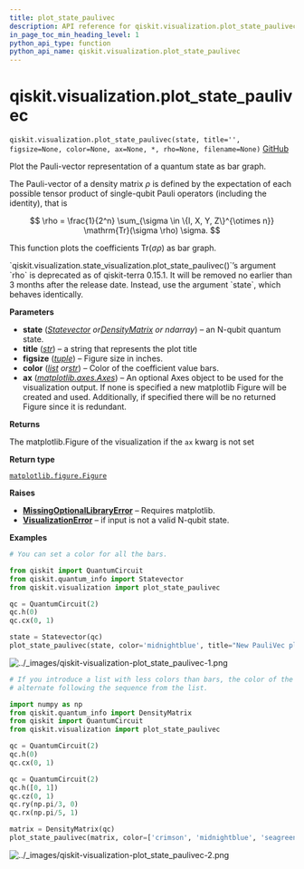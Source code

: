 ```yaml
---
title: plot_state_paulivec
description: API reference for qiskit.visualization.plot_state_paulivec
in_page_toc_min_heading_level: 1
python_api_type: function
python_api_name: qiskit.visualization.plot_state_paulivec
---
```


<span id="qiskit-visualization-plot-state-paulivec" />

# qiskit.visualization.plot\_state\_paulivec

<span id="qiskit.visualization.plot_state_paulivec" />

`qiskit.visualization.plot_state_paulivec(state, title='', figsize=None, color=None, ax=None, *, rho=None, filename=None)` [GitHub](https://github.com/qiskit/qiskit/tree/stable/0.25/qiskit/visualization/state_visualization.py "view source code")

Plot the Pauli-vector representation of a quantum state as bar graph.

The Pauli-vector of a density matrix $\rho$ is defined by the expectation of each possible tensor product of single-qubit Pauli operators (including the identity), that is

$$
\rho = \frac{1}{2^n} \sum_{\sigma \in \{I, X, Y, Z\}^{\otimes n}}
       \mathrm{Tr}(\sigma \rho) \sigma.
$$

This function plots the coefficients $\mathrm{Tr}(\sigma\rho)$ as bar graph.

<Admonition title="Deprecated since version 0.15.1" type="danger">
  `qiskit.visualization.state_visualization.plot_state_paulivec()`’s argument `rho` is deprecated as of qiskit-terra 0.15.1. It will be removed no earlier than 3 months after the release date. Instead, use the argument `state`, which behaves identically.
</Admonition>

**Parameters**

*   **state** ([*Statevector*](qiskit.quantum_info.Statevector "qiskit.quantum_info.Statevector")  *or*[*DensityMatrix*](qiskit.quantum_info.DensityMatrix "qiskit.quantum_info.DensityMatrix") *or ndarray*) – an N-qubit quantum state.
*   **title** ([*str*](https://docs.python.org/3/library/stdtypes.html#str "(in Python v3.12)")) – a string that represents the plot title
*   **figsize** ([*tuple*](https://docs.python.org/3/library/stdtypes.html#tuple "(in Python v3.12)")) – Figure size in inches.
*   **color** ([*list*](https://docs.python.org/3/library/stdtypes.html#list "(in Python v3.12)")  *or*[*str*](https://docs.python.org/3/library/stdtypes.html#str "(in Python v3.12)")) – Color of the coefficient value bars.
*   **ax** ([*matplotlib.axes.Axes*](https://matplotlib.org/stable/api/_as_gen/matplotlib.axes.Axes.html#matplotlib.axes.Axes "(in Matplotlib v3.8.0)")) – An optional Axes object to be used for the visualization output. If none is specified a new matplotlib Figure will be created and used. Additionally, if specified there will be no returned Figure since it is redundant.

**Returns**

The matplotlib.Figure of the visualization if the `ax` kwarg is not set

**Return type**

[`matplotlib.figure.Figure`](https://matplotlib.org/stable/api/figure_api.html#matplotlib.figure.Figure "(in Matplotlib v3.8.0)")

**Raises**

*   [**MissingOptionalLibraryError**](exceptions#qiskit.exceptions.MissingOptionalLibraryError "qiskit.exceptions.MissingOptionalLibraryError") – Requires matplotlib.
*   [**VisualizationError**](visualization#qiskit.visualization.VisualizationError "qiskit.visualization.VisualizationError") – if input is not a valid N-qubit state.

**Examples**

```python
# You can set a color for all the bars.

from qiskit import QuantumCircuit
from qiskit.quantum_info import Statevector
from qiskit.visualization import plot_state_paulivec

qc = QuantumCircuit(2)
qc.h(0)
qc.cx(0, 1)

state = Statevector(qc)
plot_state_paulivec(state, color='midnightblue', title="New PauliVec plot")
```

![../\_images/qiskit-visualization-plot\_state\_paulivec-1.png](/images/api/qiskit/0.44/qiskit-visualization-plot_state_paulivec-1.png)

```python
# If you introduce a list with less colors than bars, the color of the bars will
# alternate following the sequence from the list.

import numpy as np
from qiskit.quantum_info import DensityMatrix
from qiskit import QuantumCircuit
from qiskit.visualization import plot_state_paulivec

qc = QuantumCircuit(2)
qc.h(0)
qc.cx(0, 1)

qc = QuantumCircuit(2)
qc.h([0, 1])
qc.cz(0, 1)
qc.ry(np.pi/3, 0)
qc.rx(np.pi/5, 1)

matrix = DensityMatrix(qc)
plot_state_paulivec(matrix, color=['crimson', 'midnightblue', 'seagreen'])
```

![../\_images/qiskit-visualization-plot\_state\_paulivec-2.png](/images/api/qiskit/0.44/qiskit-visualization-plot_state_paulivec-2.png)

